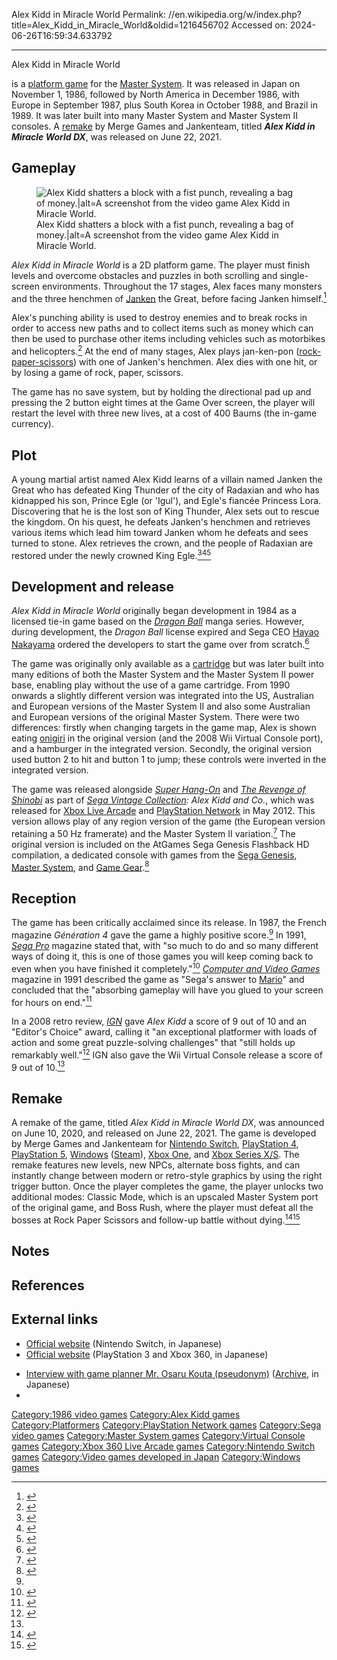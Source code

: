 Alex Kidd in Miracle World
Permalink: //en.wikipedia.org/w/index.php?title=Alex_Kidd_in_Miracle_World&oldid=1216456702
Accessed on: 2024-06-26T16:59:34.633792



------
Alex Kidd in Miracle World
{{Short description|1986 video game}}
{{Infobox video game
| title = Alex Kidd in Miracle World
| image = AlexKiddInMiracleWorldBox.jpg
| developer = [[Sega]]
| publisher = Sega
| designer = [[Kotaro Hayashida]]
| artist = [[Rieko Kodama]]
| programmer = Papa Kouichi
| composer = Tokuhiko Uwabo
| platforms = {{collapsible list
 | title = [[Master System]]
 | '''Original''' <br> Master System <br> '''Remake''' <br> [[Nintendo Switch]]<br/>[[PlayStation 4]]<br/>[[PlayStation 5]]<br/>[[Windows]]<br/>[[Xbox One]]<br/>[[Xbox Series X and Series S|Xbox Series X/S]]
 }}
| released = {{collapsible list
 | title = November 1986
 | '''Master System''' <br> {{vgrelease|JP|November 1, 1986|NA|December 1986<ref>{{cite magazine|title=Availability Update|magazine=[[Computer Entertainer]]|date=January 1987|page=14| url=https://segaretro.org/index.php?title=File:ComputerEntertainer_US_Vol.5_10.pdf&page=14|access-date=2016-08-23}}</ref>|EU|September 1987|KR|October 1988|BR|1989}} '''Remake''' {{vgrelease|[[World|WW]] (digital)|June 22, 2021|[[World|WW]] (Physical)|June 25, 2021}}
 }}
| genre = [[Platform game|Platform]]
| series = ''[[Alex Kidd]]''
| modes = [[Single-player]]
}}

{{nihongo foot|'''''Alex Kidd in Miracle World'''''|アレックスキッドのミラクルワールド|Arekkusu Kiddo no Mirakuru Wārudo|lead=yes|group=lower-alpha}} is a [[platform game]] for the [[Master System]]. It was released in Japan on November 1, 1986, followed by North America in December 1986, with Europe in September 1987, plus South Korea in October 1988, and Brazil in 1989. It was later built into many Master System and Master System II consoles. A [[video game remake|remake]] by Merge Games and Jankenteam, titled '''''Alex Kidd in Miracle World DX''''', was released on June 22, 2021.

==Gameplay==
[[File:Alex-Kidd-in-Miracle-World-game-screenshot.png|thumb|left|Alex Kidd shatters a block with a fist punch, revealing a bag of money.|alt=A screenshot from the video game Alex Kidd in Miracle World.]]

''Alex Kidd in Miracle World'' is a 2D platform game. The player must finish levels and overcome obstacles and puzzles in both scrolling and single-screen environments. Throughout the 17 stages, Alex faces many monsters and the three henchmen of [[Janken]] the Great, before facing Janken himself.<ref name="Gameplay1">{{cite web|title=Alex Kidd in Miracle World Game manual|url=http://www.smstributes.co.uk/images/db/manual_akinmiracleworldUSA.pdf|access-date=2010-07-11|archive-url=https://web.archive.org/web/20120303053626/http://www.smstributes.co.uk/images/db/manual_akinmiracleworldUSA.pdf|archive-date=2012-03-03|url-status=live}}</ref>

Alex's punching ability is used to destroy enemies and to break rocks in order to access new paths and to collect items such as money which can then be used to purchase other items including vehicles such as motorbikes and helicopters.<ref>{{cite web|title=Alex Kidd in Miracle World Review| url=http://www.smstributes.co.uk/viewuserreview.asp?gameid=6&userreviewid=5|date=2004-10-26 |author=Angel, Shadow (username)|access-date=2010-07-11| archive-url= https://web.archive.org/web/20100822203810/http://www.smstributes.co.uk/viewuserreview.asp?gameid=6&userreviewid=5| archive-date= 22 August 2010 <!--DASHBot-->| url-status=live}}</ref> At the end of many stages, Alex plays jan-ken-pon ([[rock-paper-scissors]]) with one of Janken's henchmen. Alex dies with one hit, or by losing a game of rock, paper, scissors.

The game has no save system, but by holding the directional pad up and pressing the 2 button eight times at the Game Over screen, the player will restart the level with three new lives, at a cost of 400 Baums (the in-game currency).

==Plot==
A young martial artist named Alex Kidd learns of a villain named Janken the Great who has defeated King Thunder of the city of Radaxian and who has kidnapped his son, Prince Egle (or 'Igul'), and Egle's fiancée Princess Lora. Discovering that he is the lost son of King Thunder, Alex sets out to rescue the kingdom. On his quest, he defeats Janken's henchmen and retrieves various items which lead him toward Janken whom he defeats and sees turned to stone. Alex retrieves the crown, and the people of Radaxian are restored under the newly crowned King Egle.<ref name="Plot">{{cite web |title=Alex Kidd in Miracle World - Info from the original game manual |url=http://www.smstributes.co.uk/images/db/manual_akinmiracleworldUSA.pdf |access-date=2010-07-11 |archive-url=https://web.archive.org/web/20120303053626/http://www.smstributes.co.uk/images/db/manual_akinmiracleworldUSA.pdf |archive-date=2012-03-03 |url-status=live}}</ref><ref name="giantbomb-61-9101">{{cite web|title=Alex Kidd in Miracle World (videogame)|url=http://www.giantbomb.com/alex-kidd-in-miracle-world/61-9101/|access-date=2011-09-19|archive-url=https://web.archive.org/web/20110920073222/http://www.giantbomb.com/alex-kidd-in-miracle-world/61-9101/|archive-date=2011-09-20|url-status=live}}</ref><ref name="captainwilliams.co.uk-alexkidd">{{cite web|title=Alex Kidd In Miracle World Story |url=http://www.captainwilliams.co.uk/sega/ms/alexkidd/alex_kidd.php |access-date=2011-09-19 |url-status=dead |archive-url=https://web.archive.org/web/20120324014937/http://www.captainwilliams.co.uk/sega/ms/alexkidd/alex_kidd.php |archive-date=2012-03-24 }}</ref>

==Development and release==
''Alex Kidd in Miracle World'' originally began development in 1984 as a licensed tie-in game based on the ''[[Dragon Ball]]'' manga series. However, during development, the ''Dragon Ball'' license expired and Sega CEO [[Hayao Nakayama]] ordered the developers to start the game over from scratch.<ref>{{cite web|url=http://www.nintendolife.com/news/2018/02/alex_kidd_in_miracle_world_was_supposed_to_be_a_dragon_ball_game|title=Alex Kidd In Miracle World Was Supposed To Be A Dragon Ball Game|website=[[Nintendo Life]]|last=McFerran|first=Damien|date=February 28, 2018|access-date=August 28, 2019}}</ref>

The game was originally only available as a [[ROM cartridge|cartridge]] but was later built into many editions of both the Master System and the Master System II power base, enabling play without the use of a game cartridge. From 1990 onwards a slightly different version was integrated into the US, Australian and European versions of the Master System II and also some Australian and European versions of the original Master System. There were two differences: firstly when changing targets in the game map, Alex is shown eating [[onigiri]] in the original version (and the 2008 Wii Virtual Console port), and a hamburger in the integrated version. Secondly, the original version used button 2 to hit and button 1 to jump; these controls were inverted in the integrated version.

The game was released alongside ''[[Super Hang-On]]'' and ''[[The Revenge of Shinobi (1989 video game)|The Revenge of Shinobi]]'' as part of ''[[Sega Vintage Collection]]: Alex Kidd and Co.'', which was released for [[Xbox Live Arcade]] and [[PlayStation Network]] in May 2012. This version allows play of any region version of the game (the European version retaining a 50&nbsp;Hz framerate) and the Master System II variation.<ref>{{Cite web |url=http://segabits.com/blog/2012/03/23/xbla-monster-world-and-alex-kidd-vintage-collections-revealed/ |title=XBLA Monster World and Alex Kidd Vintage Collections Revealed &#124; SEGAbits |date=23 March 2012 |access-date=2012-05-10 |archive-url=https://web.archive.org/web/20120330094956/http://segabits.com/blog/2012/03/23/xbla-monster-world-and-alex-kidd-vintage-collections-revealed/ |archive-date=2012-03-30 |url-status=live}}</ref> The original version is included on the AtGames Sega Genesis Flashback HD compilation, a  dedicated console with games from the [[Sega Genesis]], [[Master System]], and [[Game Gear]].<ref>{{Cite web|url=https://www.polygon.com/2017/10/13/16051258/sega-genesis-flashback-hd-review|title=Sega Genesis Flashback HD review|first=Christopher|last=Grant|date=October 13, 2017|website=Polygon}}</ref>

{{Clear}}

==Reception==
{{Video game reviews
|title =
<!-- Reviewers -->
| GR = 80%<ref>{{cite web |url=https://www.gamerankings.com/sms/588027-alex-kidd-in-miracle-world/index.html |title=Alex Kidd in Miracle World for Sega Master System |website=[[GameRankings]] |publisher=[[CBS Interactive]] |access-date=2021-06-24 |archive-url=https://web.archive.org/web/20191209015537/https://www.gamerankings.com/sms/588027-alex-kidd-in-miracle-world/index.html |archive-date=2019-12-09 |url-status=dead}}</ref>
| Allgame = {{Rating|4|5}}<ref>{{Cite web |url=http://www.allgame.com/game.php?id=1764&tab=review |title=Alex Kidd in Miracle World - Review - allgame |access-date=2011-10-31 |archive-url=https://web.archive.org/web/20141115044636/http://www.allgame.com/game.php?id=1764&tab=review |archive-date=2014-11-15 |url-status=live}}</ref>
| CVG = 87%<ref>{{cite journal |title=Complete Games Guide |journal=[[Computer and Video Games]] |date=16 October 1989 |issue=Complete Guide to Consoles |pages=46–77 |url=https://retrocdn.net/images/9/98/CompleteGuideToConsoles_UK_01.pdf#page=46}}</ref>
| EuroG = 7/10<ref>{{Cite news |url=http://www.eurogamer.net/articles/virtual-console-roundup_0_4 |title=Virtual Console Roundup Review &#124; Wii &#124; Eurogamer |website=[[Eurogamer]] |date=17 June 2008 |access-date=2011-10-31 |archive-url=https://web.archive.org/web/20091121172343/http://www.eurogamer.net/articles/virtual-console-roundup_0_4 |archive-date=2009-11-21 |url-status=live}}</ref>
| GT = 10/10<ref>{{Cite web|url=https://www.youtube.com/channel/UCJx5KP-pCUmL9eZUv-mIcNw|title=GameTrailers|website=YouTube}}</ref>
| Gen4 = 99%<ref name="generation4_miracle">{{cite magazine|title=Alex Kidd in Miracle World|magazine=[[:fr:Gen4|Génération 4]]|date=1987|issue=1|url=http://www.abandonware-magazines.org/affiche_mag.php?mag=27&num=388&album=oui|access-date=10 February 2012|page=21|archive-url=https://web.archive.org/web/20120110134630/http://abandonware-magazines.org/affiche_mag.php?mag=27&num=388&album=oui|archive-date=10 January 2012|url-status=live|df=dmy-all}}</ref>
| IGN = 9/10<ref name="ign_sms"/><ref name="ign_vc">{{cite web|last=Thomas|first=Lucas M.|title=Alex Kidd in Miracle World Review: The Master System's best platformer finally makes the jump to Wii|url=http://uk.wii.ign.com/articles/883/883403p1.html|publisher=[[IGN]]|access-date=10 February 2012|date=June 23, 2008|archive-url=https://web.archive.org/web/20091105093230/http://uk.wii.ign.com/articles/883/883403p1.html|archive-date=5 November 2009|url-status=live|df=dmy-all}}</ref>
| TGM = 82%<ref>{{cite magazine |title=Console Dawn |magazine=[[The Games Machine]] |date=18 May 1989 |issue=19 (June 1989) |pages=16–22 |url=https://archive.org/details/the-games-machine-19/page/n15/mode/2up}}</ref>
<!-- Custom reviewers -->
| rev1 = ''[[Console XS]]''
| rev1Score = 90%<ref>{{cite magazine |title=Software A-Z: Master System |magazine=[[Console XS]] |date=23 April 1992 |issue=1 (June/July 1992) |publisher=[[Paragon Publishing]] |location=United Kingdom |pages=137–47 |url=https://archive.org/details/console-xs-01/page/137}}</ref>
| rev2 = ''Game Freaks 365''
| rev2Score = 9.5/10<ref>{{cite web|title=Alex Kidd in Miracle World |url=http://www.gamefreaks365.com/review.php?artid=393 |publisher=Game Freaks 365 |access-date=10 February 2012 |url-status=dead |archive-url=https://web.archive.org/web/20140902164203/http://gamefreaks365.com/review.php?artid=393 |archive-date=2 September 2014 }}</ref>
| rev3 = ''GameHall''
| rev3Score = 9.3/10<ref>{{cite web|title=Alex Kidd in Miracle World |url=http://gamehall.uol.com.br/site/alex-kidd-in-miracle-world-2/ |publisher=GameHall |access-date=10 February 2012 |author=Kazin Mage |date=4 April 2006 |url-status=dead |archive-url=https://web.archive.org/web/20091212025553/http://gamehall.uol.com.br/site/alex-kidd-in-miracle-world-2/ |archive-date=12 December 2009 }}</ref>
| rev4 = ''RetroGarden''
| rev4Score = 4/5<ref>{{Cite web |url=http://www.retrogarden.co.uk/reviews/alex-kidd-in-miracle-world/ |title=Alex Kidd in Miracle World Review &#124; Retro Garden |date=6 June 2010 |access-date=2011-10-31 |archive-url=https://web.archive.org/web/20110909015520/http://www.retrogarden.co.uk/reviews/alex-kidd-in-miracle-world/ |archive-date=2011-09-09 |url-status=live}}</ref>
| rev5 = ''[[Sega Pro]]''
| rev5Score = 95%<ref name="segapro_kidd"/>
| rev6 = ''[[Sega Power|S: The Sega Magazine]]''
| rev6Score = 93%<ref>{{cite magazine |title=Game Test: Alex Kidd in Miracle World |magazine=[[Sega Power|S: The Sega Magazine]] |date=2 August 1990 |issue=10 (September 1990) |page=24 |url=https://retrocdn.net/images/7/7f/StheSegaMagazine_UK_10.pdf#page=24}}</ref>
}}

The game has been critically acclaimed since its release. In 1987, the French magazine ''Génération 4'' gave the game a highly positive score.<ref name="generation4_miracle"/> In 1991, ''[[Sega Pro]]'' magazine stated that, with "so much to do and so many different ways of doing it, this is one of those games you will keep coming back to even when you have finished it completely."<ref name="segapro_kidd">{{cite journal|title=Sega Software Showdown|journal=[[Sega Pro]]|date=November 1991|issue=1|page=19}}</ref> ''[[Computer and Video Games]]'' magazine in 1991 described the game as "Sega's answer to [[Mario (franchise)|Mario]]" and concluded that the "absorbing gameplay will have you glued to your screen for hours on end."<ref name="cvg_kidd">{{cite journal|title=The Complete Guide To Sega|journal=[[Computer and Video Games]]|year=1991|url=http://www.smspower.org/Reviews/AlexKiddInMiracleWorld-SMS-CVGCompleteGuideToSega|access-date=9 February 2012|issn=0957-669X|archive-url=https://web.archive.org/web/20131113035220/http://www.smspower.org/Reviews/AlexKiddInMiracleWorld-SMS-CVGCompleteGuideToSega|archive-date=13 November 2013|url-status=live|df=dmy-all}}</ref>

In a 2008 retro review, ''[[IGN]]'' gave ''Alex Kidd'' a score of 9 out of 10 and an "Editor's Choice" award, calling it "an exceptional platformer with loads of action and some great puzzle-solving challenges" that "still holds up remarkably well."<ref name="ign_sms">{{cite web|last=Buchanan|first=Levi|title=Alex Kidd in Miracle World Review|publisher=[[IGN]]|date=January 25, 2008|url=http://retro.ign.com/articles/845/845102p1.html|access-date=2012-02-10|archive-url=https://web.archive.org/web/20120329114727/http://retro.ign.com/articles/845/845102p1.html|archive-date=March 29, 2012|url-status=live|df=mdy-all}}</ref> IGN also gave the Wii Virtual Console release a score of 9 out of 10.<ref name="ign_vc"/>

==Remake==
A remake of the game, titled ''Alex Kidd in Miracle World DX'', was announced on June 10, 2020, and released on June 22, 2021. The game is developed by Merge Games and Jankenteam for [[Nintendo Switch]], [[PlayStation 4]], [[PlayStation 5]], [[Windows]] ([[Steam (service)|Steam]]), [[Xbox One]], and [[Xbox Series X/S]]. The remake features new levels, new NPCs, alternate boss fights, and can instantly change between modern or retro-style graphics by using the right trigger button. Once the player completes the game, the player unlocks two additional modes: Classic Mode, which is an upscaled Master System port of the original game, and Boss Rush, where the player must defeat all the bosses at Rock Paper Scissors and follow-up battle without dying.<ref>{{Cite web|url=https://kotaku.com/segas-alex-kidd-is-making-a-comeback-next-year-1843986252|title=Sega's Alex Kidd Is Making A Comeback Next Year|website=Kotaku|date=10 June 2020 |access-date=2020-06-10}}</ref><ref>{{Cite web|url=https://www.ign.com/articles/alex-kidd-in-miracle-world-dx-trailer-details|title=IGN Expo: Alex Kidd in Miracle World DX Revives a Platforming Classic|website=IGN|date=10 June 2020 |access-date=2020-06-10}}</ref>

{{Clear}}

==Notes==
{{notelist}}

==References==
{{Reflist}}

==External links==

* [https://archives.sega.jp/segaages/ak/ Official website] (Nintendo Switch, in Japanese)
* [https://ages.sega.jp/online/title/alexkidd/index.html Official website] (PlayStation 3 and Xbox 360, in Japanese)

*[https://www.sega.jp/fb/album/04_alex/home.html Interview with game planner Mr. Osaru Kouta (pseudonym)] ([https://web.archive.org/web/20110716142734/http://www.sega.co.jp/archive/album/04_alex/home.html Archive], in Japanese)
*{{moby game|id=/alex-kidd-in-miracle-world}}

{{Alex Kidd series|state=expanded}}
{{Authority control}}

{{DEFAULTSORT:Alex Kidd In Miracle World}}
[[Category:1986 video games]]
[[Category:Alex Kidd games]]
[[Category:Platformers]]
[[Category:PlayStation Network games]]
[[Category:Sega video games]]
[[Category:Master System games]]
[[Category:Virtual Console games]]
[[Category:Xbox 360 Live Arcade games]]
[[Category:Nintendo Switch games]]
[[Category:Video games developed in Japan]]
[[Category:Windows games]]